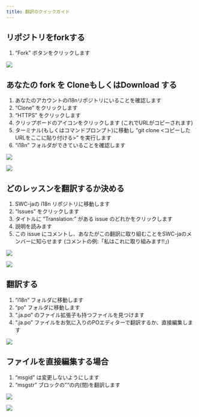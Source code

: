 ```yaml
---
title: 翻訳のクイックガイド
---
```


## リポジトリをforkする

1. “Fork” ボタンをクリックします

![](fork_button.png)

## あなたの fork を CloneもしくはDownload する

1. あなたのアカウントのi18nリポジトリにいることを確認します
1. “Clone” をクリックします
1. “HTTPS” をクリックします
1. クリップボードのアイコンをクリックします (これでURLがコピーされます)
1. ターミナル(もしくはコマンドプロンプト)に移動し “git clone <コピーしたURLをここに貼り付ける>” を実行します
1. “i18n” フォルダができていることを確認します

![](clone1234.png)

![](clone56.png)

## どのレッスンを翻訳するか決める

1. SWC-jaの i18n リポジトリに移動します
1. “Issues” をクリックします
1. タイトルに “Translation:” がある issue のどれかをクリックします
1. 説明を読みます
1. この issue にコメントし、あなたがこの翻訳に取り組むことをSWC-jaのメンバーに知らせます (コメントの例:「私はこれに取り組みます!!」)

![](which_lesson123.png)

![](which_lesson45.png)

## 翻訳する

1. “i18n” フォルダに移動します
1. “po” フォルダに移動します
1. “.ja.po” のファイル拡張子も持つファイルを見つけます
1. “.ja.po” ファイルをお気に入りのPOエディターで翻訳するか、直接編集します

![](translate123.png)

## ファイルを直接編集する場合

1. “msgid” は変更しないようにします
1. “msgstr” ブロックの""の内(間)を翻訳します

![](directly_editing12.png)

![](example_translation.png)
